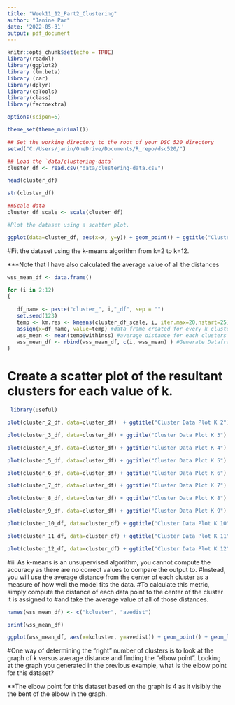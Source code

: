 ---
title: "Week11_12_Part2_Clustering"
author: "Janine Par"
date: '2022-05-31'
output: pdf_document
---


```{r setup, include=FALSE}
knitr::opts_chunk$set(echo = TRUE)
library(readxl)
library(ggplot2)
library (lm.beta)
library (car)
library(dplyr)
library(caTools)
library(class)
library(factoextra)

options(scipen=5)

theme_set(theme_minimal())
```

```{r cluster data processing and kmeans }
## Set the working directory to the root of your DSC 520 directory
setwd("C:/Users/janin/OneDrive/Documents/R_repo/dsc520/")

## Load the `data/clustering-data`
cluster_df <- read.csv("data/clustering-data.csv")

head(cluster_df)

str(cluster_df)

##Scale data
cluster_df_scale <- scale(cluster_df)

#Plot the dataset using a scatter plot.

ggplot(data=cluster_df, aes(x=x, y=y)) + geom_point() + ggtitle("Cluster Data Plot")

```


#Fit the dataset using the k-means algorithm from k=2 to k=12. 

***Note that I have also calculated the average value of all the distances

```{r kmeans and average distance calculation }

wss_mean_df <- data.frame()

for (i in 2:12)
{
 
   df_name <- paste("cluster_", i,"_df", sep = "")
   set.seed(123)
   temp <- km.res <- kmeans(cluster_df_scale, i, iter.max=20,nstart=25)
   assign(x=df_name, value=temp) #data frame created for every k cluster
   wss_mean <- mean(temp$withinss) #average distance for each clusters
   wss_mean_df <- rbind(wss_mean_df, c(i, wss_mean) ) #Generate Dataframe/Matrix with average distance per clusters
}
```

# Create a scatter plot of the resultant clusters for each value of k.

```{r kmeans plot }
 
 library(useful)

plot(cluster_2_df, data=cluster_df)  + ggtitle("Cluster Data Plot K 2")

plot(cluster_3_df, data=cluster_df) + ggtitle("Cluster Data Plot K 3")

plot(cluster_4_df, data=cluster_df) + ggtitle("Cluster Data Plot K 4")

plot(cluster_5_df, data=cluster_df) + ggtitle("Cluster Data Plot K 5")

plot(cluster_6_df, data=cluster_df) + ggtitle("Cluster Data Plot K 6")

plot(cluster_7_df, data=cluster_df) + ggtitle("Cluster Data Plot K 7")

plot(cluster_8_df, data=cluster_df) + ggtitle("Cluster Data Plot K 8")

plot(cluster_9_df, data=cluster_df) + ggtitle("Cluster Data Plot K 9")

plot(cluster_10_df, data=cluster_df) + ggtitle("Cluster Data Plot K 10")

plot(cluster_11_df, data=cluster_df) + ggtitle("Cluster Data Plot K 11")

plot(cluster_12_df, data=cluster_df) + ggtitle("Cluster Data Plot K 12")

```
 

#iii As k-means is an unsupervised algorithm, you cannot compute the accuracy as there are no correct values to compare the output to. 
#Instead, you will use the average distance from the center of each cluster as a measure of how well the model fits the data.
#To calculate this metric, simply compute the distance of each data point to the center of the cluster it is assigned to 
#and take the average value of all of those distances.
 

```{r average distance and elbow}


names(wss_mean_df) <- c("kcluster", "avedist")

print(wss_mean_df)

ggplot(wss_mean_df, aes(x=kcluster, y=avedist)) + geom_point() + geom_line() + ggtitle("K mean Average Distance Cluster Plot")

```

#One way of determining the “right” number of clusters is to look at the graph of k versus average distance and finding the “elbow point”. Looking at the graph you generated in the previous example, what is the elbow point for this dataset?

**The elbow point for this dataset based on the graph is 4 as it visibly the the bent of the elbow in the graph.